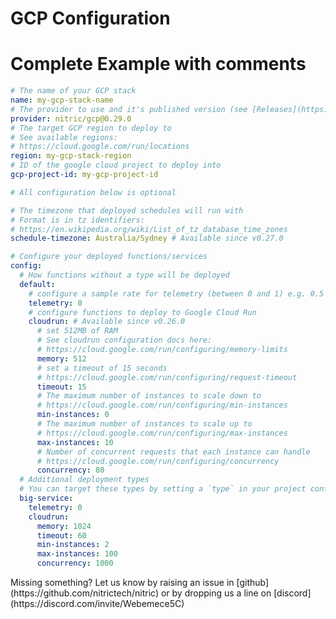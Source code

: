 
# GCP Configuration

# Complete Example with comments

```yaml
# The name of your GCP stack
name: my-gcp-stack-name
# The provider to use and it's published version (see [Releases](https://github.com/nitrictech/nitric/tags))
provider: nitric/gcp@0.29.0
# The target GCP region to deploy to
# See available regions:
# https://cloud.google.com/run/locations
region: my-gcp-stack-region
# ID of the google cloud project to deploy into
gcp-project-id: my-gcp-project-id

# All configuration below is optional

# The timezone that deployed schedules will run with
# Format is in tz identifiers:
# https://en.wikipedia.org/wiki/List_of_tz_database_time_zones
schedule-timezone: Australia/Sydney # Available since v0.27.0

# Configure your deployed functions/services
config:
  # How functions without a type will be deployed
  default:
    # configure a sample rate for telemetry (between 0 and 1) e.g. 0.5 is 50%
    telemetry: 0
    # configure functions to deploy to Google Cloud Run
    cloudrun: # Available since v0.26.0
      # set 512MB of RAM
      # See cloudrun configuration docs here:
      # https://cloud.google.com/run/configuring/memory-limits
      memory: 512
      # set a timeout of 15 seconds
      # https://cloud.google.com/run/configuring/request-timeout
      timeout: 15
      # The maximum number of instances to scale down to
      # https://cloud.google.com/run/configuring/min-instances
      min-instances: 0
      # The maximum number of instances to scale up to
      # https://cloud.google.com/run/configuring/max-instances
      max-instances: 10
      # Number of concurrent requests that each instance can handle
      # https://cloud.google.com/run/configuring/concurrency
      concurrency: 80
  # Additional deployment types
  # You can target these types by setting a `type` in your project configuration
  big-service:
    telemetry: 0
    cloudrun:
      memory: 1024
      timeout: 60
      min-instances: 2
      max-instances: 100
      concurrency: 1000
```

<Note>
  Missing something? Let us know by raising an issue in
  [github](https://github.com/nitrictech/nitric) or by dropping us a line on
  [discord](https://discord.com/invite/Webemece5C)
</Note>
